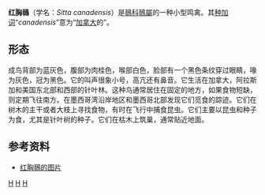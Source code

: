 {{Speciesbox
| name = 红胸鳾
| status = LC
| status_system = IUCN3.1
| status_ref = <ref name="iucn">{{IUCN2008|assessors=[[BirdLife_International|BirdLife International]]|year=2008|id=147734|title=Sitta canadensis|downloaded=2009-03-26
}}</ref>
| image = Sitta canadensis CT2.jpg
| image_caption = 雌性
| taxon = Sitta canadensis
| authority = [[林奈|L.]], 1766
}}
'''红胸鳾'''（学名：''Sitta canadensis''）是[[鳾科|鳾科]][[鳾屬|鳾屬]]的一种小型鸣禽。其[[种加词|种加词]]“''canadensis''”意为“[[加拿大|加拿大]]的”。

==形态==
成鸟背部为蓝灰色，腹部为肉桂色，喉部白色，脸部有一个黑色条纹穿过眼睛，喙为灰色，冠为黑色。它的叫声很象小号，高亢还有鼻音。它生活在加拿大，阿拉斯加和美国东北部和西部的针叶林。这种鸟通常居住在固定的地方，如果食物短缺，则定期飞往南方。在墨西哥湾沿岸地区和墨西哥北部发现它们觅食的踪迹。它们在树木的主干或者大枝上寻找食物，有时在飞行中捕食昆虫。它们主要以昆虫和种子为食，尤其是针叶树的种子。它们在枯木上筑巢，通常贴近地面。

==参考资料==
{{reflist}}
* [https://media.gettyimages.com/photos/redbreasted-nuthatch-sits-on-a-tree-stump-with-snow-picture-id527522831?s=2048x2048 红胸鳾的图片]

{{taxonbar}}

[[Category:鳾屬|H]]
[[Category:1766年描述的鸟类|H]]
[[Category:卡尔·林奈命名的生物分类|H]]